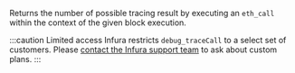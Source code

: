 
Returns the number of possible tracing result by executing an `eth_call` within the context of the
given block execution. <CreditCost network="evm_debug" method="debug_traceCall" />

:::caution Limited access
Infura restricts `debug_traceCall` to a select set of customers. Please
[contact the Infura support team](https://support.infura.io/ipfs) to ask about custom plans.
:::